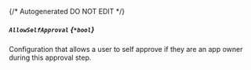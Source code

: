 {/* Autogenerated DO NOT EDIT  */}
##### `AllowSelfApproval` *{`*bool`}*
Configuration that allows a user to self approve if they are an app owner during this approval step.


